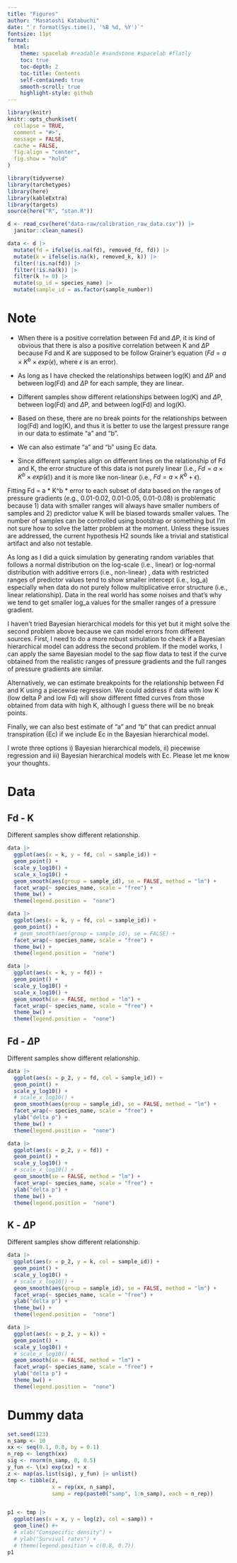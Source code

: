 ```yaml
---
title: "Figures"
author: "Masatoshi Katabuchi"
date: "`r format(Sys.time(), '%B %d, %Y')`"
fontsize: 11pt
format:
  html:
    theme: spacelab #readable #sandstone #spacelab #flatly
    toc: true
    toc-depth: 2
    toc-title: Contents
    self-contained: true
    smooth-scroll: true
    highlight-style: github
---
```


```r
library(knitr)
knitr::opts_chunk$set(
  collapse = TRUE,
  comment = "#>",
  message = FALSE,
  cache = FALSE,
  fig.align = "center",
  fig.show = "hold"
)
```

```r
library(tidyverse)
library(tarchetypes)
library(here)
library(kableExtra)
library(targets)
source(here("R", "stan.R"))
```

```r
d <- read_csv(here("data-raw/calibration_raw_data.csv")) |>
  janitor::clean_names()

data <- d |>
  mutate(fd = ifelse(is.na(fd), removed_fd, fd)) |>
  mutate(k = ifelse(is.na(k), removed_k, k)) |>
  filter(!is.na(fd)) |>
  filter(!is.na(k)) |>
  filter(k != 0) |>
  mutate(sp_id = species_name) |>
  mutate(sample_id = as.factor(sample_number))

```

# Note

- When there is a positive correlation between Fd and $\Delta$P, it is kind of obvious that there is also a positive correlation between K and $\Delta$P because Fd and K are supposed to be follow Grainer's equation ($Fd = a\times K^b \times exp(\epsilon)$, where $\epsilon$ is an error).

- As long as I have checked the relationships between log(K) and $\Delta$P and between log(Fd) and $\Delta$P for each sample, they are linear.

- Different samples show different relationships between log(K) and $\Delta$P, between log(Fd) and $\Delta$P, and between log(Fd) and log(K).

- Based on these, there are no break points for the relationships between log(Fd) and log(K), and thus it is better to use the largest pressure range in our data to estimate "a" and "b".

- We can also estimate "a" and "b" using Ec data.

- Since different samples align on different lines on the relationship of Fd and K, the error structure of this data is not purely linear (i.e., $Fd = a\times K^b \times exp(\epsilon)$) and it is more like non-linear (i.e., $Fd = a \times K^b + \epsilon$).


Fitting Fd = a * K^b * error to each subset of data based on the ranges of pressure gradients (e.g., 0.01-0.02, 0.01-0.05, 0.01-0.08) is problematic because 1) data with smaller ranges will always have smaller numbers of samples and 2) predictor value K will be biased towards smaller values.
The number of samples can be controlled using bootstrap or something but I'm not sure how to solve the latter problem at the moment.
Unless these issues are addressed, the current hypothesis H2 sounds like a trivial and statistical artifact and also not testable.

As long as I did a quick simulation by generating random variables that follows a normal distribution on the log-scale (i.e., linear) or log-normal distribution with additive errors (i.e., non-linear) , data with restricted ranges of predictor values tend to show smaller intercept (i.e., log_a) especially when data do not purely follow multiplicative error structure (i.e., linear relationship).
Data in the real world has some noises and that's why we tend to get smaller log_a values for the smaller ranges of a pressure gradient.

I haven't tried Bayesian hierarchical models for this yet but it might solve the second problem above because we can model errors from different sources.
First, I need to do a more robust simulation to check if a Bayesian hierarchical model can address the second problem.
If the model works, I can apply the same Bayesian model to the sap flow data to test if the curve obtained from the realistic ranges of pressure gradients and the full ranges of pressure gradients are similar.

Alternatively, we can estimate breakpoints for the relationship between Fd and K using a piecewise regression.
We could address if data with low K (low delta P and low Fd) will show different fitted curves from those obtained from data with high K, although I guess there will be no break points.

Finally, we can also best estimate of "a" and "b" that can predict annual transpiration (Ec) if we include Ec in the Bayesian hierarchical model.

I wrote three options i) Bayesian hierarchical models, ii) piecewise regression and iii) Bayesian hierarchical models with Ec.
Please let me know your thoughts.



# Data

## Fd - K

Different samples show different relationship.

```r
data |>
  ggplot(aes(x = k, y = fd, col = sample_id)) +
  geom_point() +
  scale_y_log10() +
  scale_x_log10() +
  geom_smooth(aes(group = sample_id), se = FALSE, method = "lm") +
  facet_wrap(~ species_name, scale = "free") +
  theme_bw() +
  theme(legend.position =  "none")
```

```r
data |>
  ggplot(aes(x = k, y = fd, col = sample_id)) +
  geom_point() +
  # geom_smooth(aes(group = sample_id), se = FALSE) +
  facet_wrap(~ species_name, scale = "free") +
  theme_bw() +
  theme(legend.position =  "none")
```


```r
data |>
  ggplot(aes(x = k, y = fd)) +
  geom_point() +
  scale_y_log10() +
  scale_x_log10() +
  geom_smooth(se = FALSE, method = "lm") +
  facet_wrap(~ species_name, scale = "free") +
  theme_bw() +
  theme(legend.position =  "none")
```

## Fd - $\Delta$P

Different samples show different relationship.

```r
data |>
  ggplot(aes(x = p_2, y = fd, col = sample_id)) +
  geom_point() +
  scale_y_log10() +
  # scale_x_log10() +
  geom_smooth(aes(group = sample_id), se = FALSE, method = "lm") +
  facet_wrap(~ species_name, scale = "free") +
  ylab("delta p") +
  theme_bw() +
  theme(legend.position =  "none")
```

```r
data |>
  ggplot(aes(x = p_2, y = fd)) +
  geom_point() +
  scale_y_log10() +
  # scale_x_log10() +
  geom_smooth(se = FALSE, method = "lm") +
  facet_wrap(~ species_name, scale = "free") +
  ylab("delta p") +
  theme_bw() +
  theme(legend.position =  "none")
```

## K - $\Delta$P

Different samples show different relationship.

```r
data |>
  ggplot(aes(x = p_2, y = k, col = sample_id)) +
  geom_point() +
  scale_y_log10() +
  # scale_x_log10() +
  geom_smooth(aes(group = sample_id), se = FALSE, method = "lm") +
  facet_wrap(~ species_name, scale = "free") +
  ylab("delta p") +
  theme_bw() +
  theme(legend.position =  "none")
```

```r
data |>
  ggplot(aes(x = p_2, y = k)) +
  geom_point() +
  scale_y_log10() +
  # scale_x_log10() +
  geom_smooth(se = FALSE, method = "lm") +
  facet_wrap(~ species_name, scale = "free") +
  ylab("delta p") +
  theme_bw() +
  theme(legend.position =  "none")
```

# Dummy data

```r
set.seed(123)
n_samp <- 10
xx <- seq(0.1, 0.8, by = 0.1)
n_rep <- length(xx)
sig <- rnorm(n_samp, 0, 0.5)
y_fun <- \(x) exp(xx) + x
z <- map(as.list(sig), y_fun) |> unlist()
tmp <- tibble(z,
              x = rep(xx, n_samp),
              samp = rep(paste0("samp", 1:n_samp), each = n_rep))


p1 <- tmp |>
  ggplot(aes(x = x, y = log(z), col = samp)) +
  geom_line() #+
  # xlab("Conspecific density") +
  # ylab("Survival rates") +
  # theme(legend.position = c(0.8, 0.7))
p1

```
